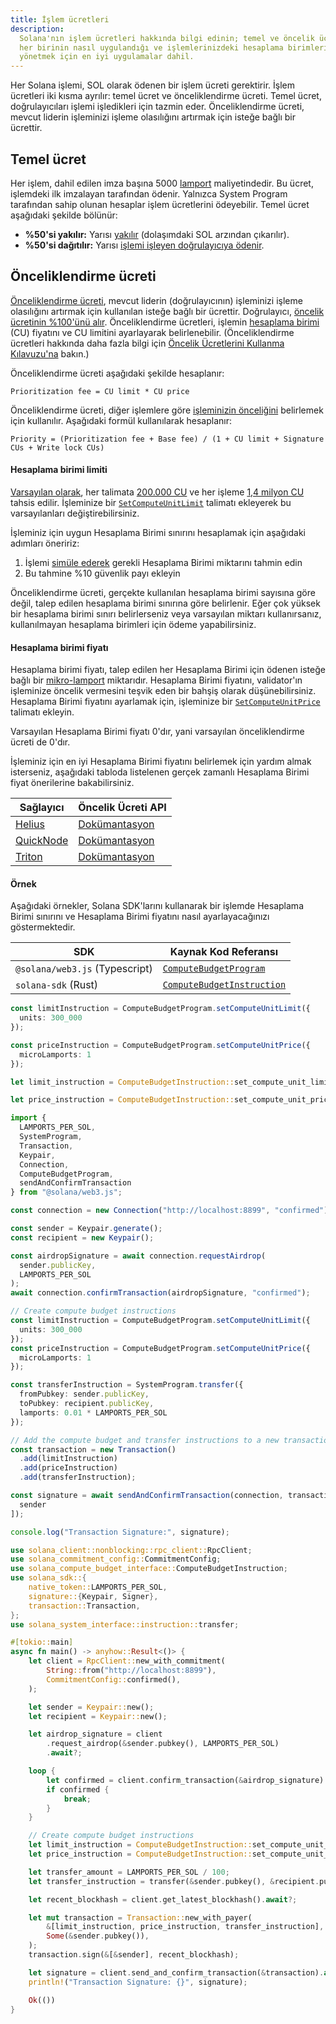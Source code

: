 ```yaml
---
title: İşlem ücretleri
description:
  Solana'nın işlem ücretleri hakkında bilgi edinin; temel ve öncelik ücretleri,
  her birinin nasıl uygulandığı ve işlemlerinizdeki hesaplama birimlerini
  yönetmek için en iyi uygulamalar dahil.
---
```


Her Solana işlemi, SOL olarak ödenen bir işlem ücreti gerektirir. İşlem
ücretleri iki kısma ayrılır: temel ücret ve önceliklendirme ücreti. Temel ücret,
doğrulayıcıları işlemi işledikleri için tazmin eder. Önceliklendirme ücreti,
mevcut liderin işleminizi işleme olasılığını artırmak için isteğe bağlı bir
ücrettir.

## Temel ücret

Her işlem, dahil edilen imza başına 5000
[lamport](/docs/references/terminology#lamport) maliyetindedir. Bu ücret,
işlemdeki ilk imzalayan tarafından ödenir. Yalnızca System Program tarafından
sahip olunan hesaplar işlem ücretlerini ödeyebilir. Temel ücret aşağıdaki
şekilde bölünür:

- **%50'si yakılır:** Yarısı
  [yakılır](https://github.com/anza-xyz/agave/blob/v2.1.13/sdk/fee-calculator/src/lib.rs#L70)
  (dolaşımdaki SOL arzından çıkarılır).
- **%50'si dağıtılır:** Yarısı
  [işlemi işleyen doğrulayıcıya ödenir](https://github.com/anza-xyz/agave/blob/e621336acad4f5d6e5b860eaa1b074b01c99253c/runtime/src/bank/fee_distribution.rs#L58-L62).

## Önceliklendirme ücreti

[Önceliklendirme ücreti](https://github.com/anza-xyz/agave/blob/v2.2.14/compute-budget/src/compute_budget_limits.rs#L47-L48),
mevcut liderin (doğrulayıcının) işleminizi işleme olasılığını artırmak için
kullanılan isteğe bağlı bir ücrettir. Doğrulayıcı,
[öncelik ücretinin %100'ünü alır](https://github.com/solana-foundation/solana-improvement-documents/blob/main/proposals/0096-reward-collected-priority-fee-in-entirety.md).
Önceliklendirme ücretleri, işlemin
[hesaplama birimi](/docs/references/terminology#compute-units) (CU) fiyatını ve
CU limitini ayarlayarak belirlenebilir. (Önceliklendirme ücretleri hakkında daha
fazla bilgi için
[Öncelik Ücretlerini Kullanma Kılavuzu'na](/developers/guides/advanced/how-to-use-priority-fees)
bakın.)

Önceliklendirme ücreti aşağıdaki şekilde hesaplanır:

```text title="Prioritization fee formula"
Prioritization fee = CU limit * CU price
```

Önceliklendirme ücreti, diğer işlemlere göre
[işleminizin önceliğini](https://github.com/anza-xyz/agave/blob/v2.2.14/core/src/banking_stage/transaction_scheduler/receive_and_buffer.rs#L646)
belirlemek için kullanılır. Aşağıdaki formül kullanılarak hesaplanır:

```text title="Transaction priority formula"
Priority = (Prioritization fee + Base fee) / (1 + CU limit + Signature CUs + Write lock CUs)
```

#### Hesaplama birimi limiti

[Varsayılan olarak](https://github.com/anza-xyz/agave/blob/v2.1.13/compute-budget/src/compute_budget.rs#L149-L197),
her talimata
[200.000 CU](https://github.com/anza-xyz/agave/blob/v2.1.13/compute-budget/src/compute_budget_limits.rs#L10)
ve her işleme
[1,4 milyon CU](https://github.com/anza-xyz/agave/blob/v2.1.13/compute-budget/src/compute_budget_limits.rs#L14)
tahsis edilir. İşleminize bir
[`SetComputeUnitLimit`](https://github.com/anza-xyz/agave/blob/v2.1.13/sdk/src/compute_budget.rs#L42-L44)
talimatı ekleyerek bu varsayılanları değiştirebilirsiniz.

İşleminiz için uygun Hesaplama Birimi sınırını hesaplamak için aşağıdaki
adımları öneririz:

1. İşlemi
   [simüle ederek](/developers/guides/advanced/how-to-request-optimal-compute)
   gerekli Hesaplama Birimi miktarını tahmin edin
2. Bu tahmine %10 güvenlik payı ekleyin

<Callout type="warn">
  Önceliklendirme ücreti, gerçekte kullanılan hesaplama birimi sayısına göre
  değil, talep edilen hesaplama birimi sınırına göre belirlenir. Eğer çok yüksek
  bir hesaplama birimi sınırı belirlerseniz veya varsayılan miktarı
  kullanırsanız, kullanılmayan hesaplama birimleri için ödeme yapabilirsiniz.
</Callout>

#### Hesaplama birimi fiyatı

Hesaplama birimi fiyatı, talep edilen her Hesaplama Birimi için ödenen isteğe
bağlı bir [mikro-lamport](/docs/references/terminology#micro-lamports)
miktarıdır. Hesaplama Birimi fiyatını, validator'ın işleminize öncelik vermesini
teşvik eden bir bahşiş olarak düşünebilirsiniz. Hesaplama Birimi fiyatını
ayarlamak için, işleminize bir
[`SetComputeUnitPrice`](https://github.com/anza-xyz/agave/blob/v2.1.13/sdk/src/compute_budget.rs#L48-L50)
talimatı ekleyin.

<Callout>
  Varsayılan Hesaplama Birimi fiyatı 0'dır, yani varsayılan önceliklendirme
  ücreti de 0'dır.
</Callout>

İşleminiz için en iyi Hesaplama Birimi fiyatını belirlemek için yardım almak
isterseniz, aşağıdaki tabloda listelenen gerçek zamanlı Hesaplama Birimi fiyat
önerilerine bakabilirsiniz.

| Sağlayıcı                               | Öncelik Ücreti API                                                                |
| --------------------------------------- | --------------------------------------------------------------------------------- |
| [Helius](https://www.helius.dev/)       | [Dokümantasyon](https://docs.helius.dev/solana-apis/priority-fee-api)             |
| [QuickNode](https://www.quicknode.com/) | [Dokümantasyon](https://marketplace.quicknode.com/add-on/solana-priority-fee)     |
| [Triton](https://triton.one/)           | [Dokümantasyon](https://docs.triton.one/chains/solana/improved-priority-fees-api) |

#### Örnek

Aşağıdaki örnekler, Solana SDK'larını kullanarak bir işlemde Hesaplama Birimi
sınırını ve Hesaplama Birimi fiyatını nasıl ayarlayacağınızı göstermektedir.

| SDK                            | Kaynak Kod Referansı                                                                                                           |
| ------------------------------ | ------------------------------------------------------------------------------------------------------------------------------ |
| `@solana/web3.js` (Typescript) | [`ComputeBudgetProgram`](https://github.com/solana-foundation/solana-web3.js/blob/v1.98.0/src/programs/compute-budget.ts#L218) |
| `solana-sdk` (Rust)            | [`ComputeBudgetInstruction`](https://github.com/anza-xyz/agave/blob/v2.1.13/sdk/src/compute_budget.rs#L17-L31)                 |

<CodeTabs storage="compute-budget">

```ts !! title="Typescript"
const limitInstruction = ComputeBudgetProgram.setComputeUnitLimit({
  units: 300_000
});

const priceInstruction = ComputeBudgetProgram.setComputeUnitPrice({
  microLamports: 1
});
```

```rust !! title="Rust"
let limit_instruction = ComputeBudgetInstruction::set_compute_unit_limit(300_000);

let price_instruction = ComputeBudgetInstruction::set_compute_unit_price(1);
```

</CodeTabs>

<CodeTabs storage="compute-budget" flags="r">

```ts !! title="Typescript"
import {
  LAMPORTS_PER_SOL,
  SystemProgram,
  Transaction,
  Keypair,
  Connection,
  ComputeBudgetProgram,
  sendAndConfirmTransaction
} from "@solana/web3.js";

const connection = new Connection("http://localhost:8899", "confirmed");

const sender = Keypair.generate();
const recipient = new Keypair();

const airdropSignature = await connection.requestAirdrop(
  sender.publicKey,
  LAMPORTS_PER_SOL
);
await connection.confirmTransaction(airdropSignature, "confirmed");

// Create compute budget instructions
const limitInstruction = ComputeBudgetProgram.setComputeUnitLimit({
  units: 300_000
});
const priceInstruction = ComputeBudgetProgram.setComputeUnitPrice({
  microLamports: 1
});

const transferInstruction = SystemProgram.transfer({
  fromPubkey: sender.publicKey,
  toPubkey: recipient.publicKey,
  lamports: 0.01 * LAMPORTS_PER_SOL
});

// Add the compute budget and transfer instructions to a new transaction
const transaction = new Transaction()
  .add(limitInstruction)
  .add(priceInstruction)
  .add(transferInstruction);

const signature = await sendAndConfirmTransaction(connection, transaction, [
  sender
]);

console.log("Transaction Signature:", signature);
```

```rust !! title="Rust"
use solana_client::nonblocking::rpc_client::RpcClient;
use solana_commitment_config::CommitmentConfig;
use solana_compute_budget_interface::ComputeBudgetInstruction;
use solana_sdk::{
    native_token::LAMPORTS_PER_SOL,
    signature::{Keypair, Signer},
    transaction::Transaction,
};
use solana_system_interface::instruction::transfer;

#[tokio::main]
async fn main() -> anyhow::Result<()> {
    let client = RpcClient::new_with_commitment(
        String::from("http://localhost:8899"),
        CommitmentConfig::confirmed(),
    );

    let sender = Keypair::new();
    let recipient = Keypair::new();

    let airdrop_signature = client
        .request_airdrop(&sender.pubkey(), LAMPORTS_PER_SOL)
        .await?;

    loop {
        let confirmed = client.confirm_transaction(&airdrop_signature).await?;
        if confirmed {
            break;
        }
    }

    // Create compute budget instructions
    let limit_instruction = ComputeBudgetInstruction::set_compute_unit_limit(300_000);
    let price_instruction = ComputeBudgetInstruction::set_compute_unit_price(1);

    let transfer_amount = LAMPORTS_PER_SOL / 100;
    let transfer_instruction = transfer(&sender.pubkey(), &recipient.pubkey(), transfer_amount);

    let recent_blockhash = client.get_latest_blockhash().await?;

    let mut transaction = Transaction::new_with_payer(
        &[limit_instruction, price_instruction, transfer_instruction],
        Some(&sender.pubkey()),
    );
    transaction.sign(&[&sender], recent_blockhash);

    let signature = client.send_and_confirm_transaction(&transaction).await?;
    println!("Transaction Signature: {}", signature);

    Ok(())
}
```

</CodeTabs>
